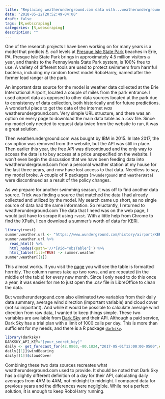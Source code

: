 ```yaml
---
title: "Replacing weatherunderground.com data with...weatherunderground?"
date: "2018-05-22T20:52:49-04:00"
draft: false
tags: [R,webscraping]
categories: [R,webscraping]
description: ""
---
```


One of the research projects I have been working on for many years is a model that predicts *E. coli* levels at [Presque Isle State Park](http://www.dcnr.pa.gov/StateParks/FindAPark/PresqueIsleStatePark/Pages/default.aspx) beaches in Erie, PA.  Presque Isle State Park brings in approximately 4.5 million visitors a year, and thanks to the Pennsylvania State Park system, is 100% free to use.  A variety of different tools are used to protect swimmers from harmful bacteria, including my random forest model RoboHarry, named after the former lead ranger at the park.

An important data source for the model is weather data collected at the Erie International Airport, located a couple of miles from the park entrance.  I used airport data as opposed to other data sources located at the park due to consistency of data collection, both historically and for future predictions.  A wonderful place to get the data of the internet *was* weatherunderground.com.  Very simple URL structure, and there was an option on every page to download the main data table as a .csv file.  Since my model only needed to request data twice from the website to run, it was a great solution.

Then weatherunderground.com was bought by IBM in 2015.  In late 2017, the csv option was removed from the website, but the API was still in place.  Then earlier this year, the free API was discontinued and the only way to access the data is to buy access at a price unspecified on the website.  I won't even begin the discussion that we have been feeding data into weatherunderground.com from a personal weather station at my house for the last three years, and now have lost access to that data.  Needless to say, my model broke.  A couple of R packages (`rwundergound` and `weatherData`) were discontinued as a result of the policy changes.  

As we prepare for another swimming season, it was off to find another data source.  Trick was finding a source that matched the data I had already collected and utilized by the model.  My search came up short, as no single source of data had the same information.  So reluctantly, I returned to weatherunderground.com  The data that I need was on the web page, I would just have to scrape it using `rvest`.  With a little help from Chrome to find the XPath, I can download a summer's worth of data for KERI.

```r
library(rvest)
summer.weather.url <- "https://www.wunderground.com/history/airport/KERI/2017/5/1/CustomHistory.html?dayend=31&monthend=9&yearend=2017&req_city=&req_state=&req_statename=&reqdb.zip=&reqdb.magic=&reqdb.wmo="
summer.weather.url %>%
  read_html() %>%
  html_nodes(xpath='//*[@id="obsTable"]') %>%
  html_table(fill=TRUE) -> summer.weather
summer.weather[[1]]
```

This almost works.  If you visit the [page](https://www.wunderground.com/history/airport/KERI/2017/5/1/CustomHistory.html?dayend=31&monthend=9&yearend=2017&req_city=&req_state=&req_statename=&reqdb.zip=&reqdb.magic=&reqdb.wmo=) you will see the table is formatted horribly.  The column names take up two rows, and are repeated (in the middle of the table) for every new month.  Since I only need to do this once a year, it was easier for me to just open the .csv file in LibreOffice to clean the data.

But weatherundergound.com also eliminated two variables from their daily data summary, average wind direction (important variable) and cloud cover (not so important).  And while it would be possible to calculate average wind direction from raw data, I wanted to keep things simple.  These two variables are available from [Dark Sky](https://darksky.net/dev) and their API. Although a paid service, Dark Sky has a trial plan with a limit of 1000 calls per day.  This is more than sufficient for my needs, and there is a R package [`darksky`](https://cran.r-project.org/web/packages/darksky/index.html).

```r
library(darksky)
DARKSKY_API_KEY="[your_secret_key]"
daily <- get_forecast_for(42.0803,-80.1824,"2017-05-01T12:00:00-0500",exclude ="hourly,currently")
daily[[1]]$windBearing
daily[[1]]$cloudCover
```

Combining these two data sources recreates what weatherunderground.com used to provide.  It should be noted that Dark Sky has a slightly different definition of a day for their API, calculating daily averages from 4AM to 4AM, not midnight to midnight.  I compared data for previous years and the differences were negligible.  While not a perfect solution, it is enough to keep RoboHarry running.

